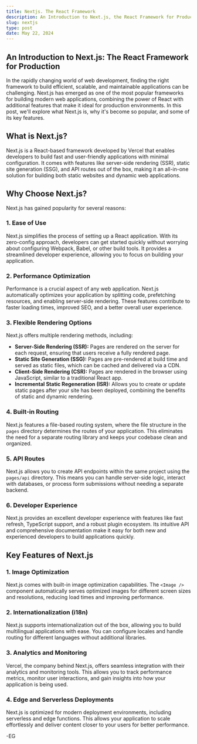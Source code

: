 ```yaml
---
title: Nextjs. The React Framework
description: An Introduction to Next.js, the React Framework for Production.
slug: nextjs
type: post
date: May 22, 2024
---
```


## An Introduction to Next.js: The React Framework for Production

In the rapidly changing world of web development, finding the right framework to build efficient, scalable, and maintainable applications can be challenging. Next.js has emerged as one of the most popular frameworks for building modern web applications, combining the power of React with additional features that make it ideal for production environments. In this post, we'll explore what Next.js is, why it's become so popular, and some of its key features.

## What is Next.js?

Next.js is a React-based framework developed by Vercel that enables developers to build fast and user-friendly applications with minimal configuration. It comes with features like server-side rendering (SSR), static site generation (SSG), and API routes out of the box, making it an all-in-one solution for building both static websites and dynamic web applications.

## Why Choose Next.js?

Next.js has gained popularity for several reasons:

### 1. **Ease of Use**

Next.js simplifies the process of setting up a React application. With its zero-config approach, developers can get started quickly without worrying about configuring Webpack, Babel, or other build tools. It provides a streamlined developer experience, allowing you to focus on building your application.

### 2. **Performance Optimization**

Performance is a crucial aspect of any web application. Next.js automatically optimizes your application by splitting code, prefetching resources, and enabling server-side rendering. These features contribute to faster loading times, improved SEO, and a better overall user experience.

### 3. **Flexible Rendering Options**

Next.js offers multiple rendering methods, including:

- **Server-Side Rendering (SSR):** Pages are rendered on the server for each request, ensuring that users receive a fully rendered page.
- **Static Site Generation (SSG):** Pages are pre-rendered at build time and served as static files, which can be cached and delivered via a CDN.
- **Client-Side Rendering (CSR):** Pages are rendered in the browser using JavaScript, similar to a traditional React app.
- **Incremental Static Regeneration (ISR):** Allows you to create or update static pages after your site has been deployed, combining the benefits of static and dynamic rendering.

### 4. **Built-in Routing**

Next.js features a file-based routing system, where the file structure in the `pages` directory determines the routes of your application. This eliminates the need for a separate routing library and keeps your codebase clean and organized.

### 5. **API Routes**

Next.js allows you to create API endpoints within the same project using the `pages/api` directory. This means you can handle server-side logic, interact with databases, or process form submissions without needing a separate backend.

### 6. **Developer Experience**

Next.js provides an excellent developer experience with features like fast refresh, TypeScript support, and a robust plugin ecosystem. Its intuitive API and comprehensive documentation make it easy for both new and experienced developers to build applications quickly.

## Key Features of Next.js

### 1. **Image Optimization**

Next.js comes with built-in image optimization capabilities. The `<Image />` component automatically serves optimized images for different screen sizes and resolutions, reducing load times and improving performance.

### 2. **Internationalization (i18n)**

Next.js supports internationalization out of the box, allowing you to build multilingual applications with ease. You can configure locales and handle routing for different languages without additional libraries.

### 3. **Analytics and Monitoring**

Vercel, the company behind Next.js, offers seamless integration with their analytics and monitoring tools. This allows you to track performance metrics, monitor user interactions, and gain insights into how your application is being used.

### 4. **Edge and Serverless Deployments**

Next.js is optimized for modern deployment environments, including serverless and edge functions. This allows your application to scale effortlessly and deliver content closer to your users for better performance.

-EG
